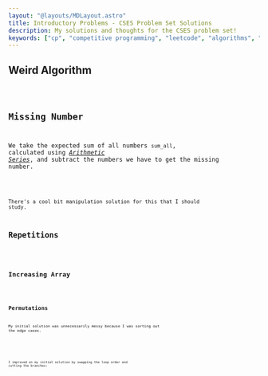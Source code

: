 ```yaml
---
layout: "@layouts/MDLayout.astro"
title: Introductory Problems - CSES Problem Set Solutions
description: My solutions and thoughts for the CSES problem set!
keywords: ["cp", "competitive programming", "leetcode", "algorithms", "data structures"]
---
```




<Intro />


## Weird Algorithm <Spec href="https://cses.fi/problemset/task/1068" cdate="2023-12-31"/>


<Code code={SolWeirdAlgorithm} lang="py" />


## Missing Number <Spec href="https://cses.fi/problemset/task/1083" cdate="2023-01-02"/>

We take the expected sum of all numbers `sum_all`, calculated using [*Arithmetic Series*](https://en.wikipedia.org/wiki/Arithmetic_progression#Sum), and subtract the numbers we have to get the missing number.


<Code code={SolMissingNumber} lang="py" />

<Todo>There's a cool bit manipulation solution for this that I should study.</Todo>


## Repetitions <Spec href="https://cses.fi/problemset/task/1069" cdate="2023-01-02"/>


<Code code={SolRepetitions} lang="py" />


## Increasing Array <Spec href="https://cses.fi/problemset/task/1094/" cdate="2023-01-02"/>


<Code code={SolIncreasingArray} lang="py" />


## Permutations <Spec href="https://cses.fi/problemset/task/1070/" cdate="2023-01-02"/>


My initial solution was unnecessarily messy because I was sorting out the edge cases.

<SpoilerBlock buttonLabel="Initial Solution">
    <Code code={SolPermutationsOriginal} lang="py" />
</SpoilerBlock>

I improved on my initial solution by swapping the loop order and cutting the branches:

<Code code={SolPermutations} lang="py" />

